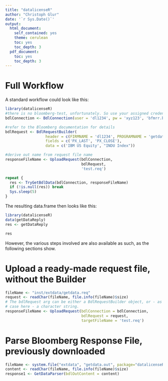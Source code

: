 ```yaml
---
title: "datalicenseR"
author: "Christoph Glur"
date: '`r Sys.Date()`'
output:
  html_document:
    self_contained: yes
    theme: cerulean
    toc: yes
    toc_depth: 3
  pdf_document:
    toc: yes
    toc_depth: 3
---
```


<!--
  %\VignetteEngine{knitr::rmarkdown}
  %\VignetteIndexEntry{datalicenseR}
-->


# Full Workflow

A standard workflow could look like this:

```r
library(datalicenseR)
#there is no bloomberg-test, unfortunately. So use your assigned credentials and ftp server instead.
bdlConnection <- BdlConnection(user = 'dl1234', pw = 'xyz123', 'bfmrr.bloomberg-test.com') 

#refer to the Bloomberg documentation for details
bdlRequest <- BdlRequestBuilder(
                  header = c(FIRMNAME = 'dl1234', PROGRAMNAME = 'getdata', PROGRAMFLAG = 'oneshot'),
                  fields = c('PX_LAST', 'PX_CLOSE'), 
                  data = c('IBM US Equity', "INDU Index"))

#derive out name from request file name
responseFileName <- UploadRequest(bdlConnection,
                                  bdlRequest, 
                                  'test.req')

repeat {
  res <- TryGetBdlData(bdlConnection, responseFileName)
  if (!is.null(res)) break
  Sys.sleep(5)
}


```

The resulting data.frame then looks like this:

```r
library(datalicenseR)
data(getDataReply)
res <- getDataReply
```

```r
res
```


However, the various steps involved are also available as such, as the following sections show.

# Upload a ready-made request file, without the Builder

```r
fileName <- "inst/extdata/getdata.req"
request <- readChar(fileName, file.info(fileName)$size)
# The bdlRequest arg can be either a BdlRequestBuilder object, or - as is the
# case here - a character string. 
responseFileName <- UploadRequest(bdlConnection = bdlConnection, 
                                  bdlRequest = request, 
                                  targetFileName = 'test.req')
```

# Parse Bloomberg Response File, previously downloaded


```r
fileName <- system.file("extdata", "getdata.out", package="datalicenseR")
content <- readChar(fileName, file.info(fileName)$size)
response1 <- GetDataParser(bdlOutContent = content)
```

